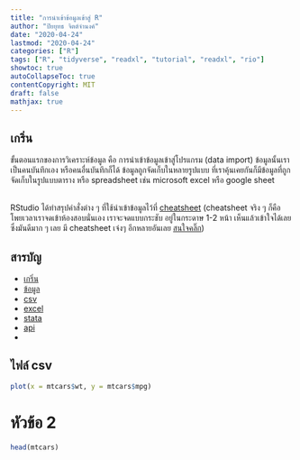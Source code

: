 ```yaml
---
title: "การนำเข้าข้อมูลเข้าสู่ R"
author: "ปิยยุทธ จิตต์จำนงค์"
date: "2020-04-24"
lastmod: "2020-04-24"
categories: ["R"]
tags: ["R", "tidyverse", "readxl", "tutorial", "readxl", "rio"]
showtoc: true
autoCollapseToc: true
contentCopyright: MIT
draft: false
mathjax: true
---
```


## เกริ่น {#intro}
ขั้นตอนแรกของการวิเคราะห์ข้อมูล คือ การนำเข้าข้อมูลเข้าสู่โปรแกรม (data import) ข้อมูลนั้นเราเป็นคนบันทึกเอง
หรือคนอื่นบันทึกก็ได้ ข้อมูลถูกจัดเก็บในหลายรูปแบบ ที่เราคุ้นเคยกันก็มีข้อมูลที่ถูกจัดเก็บในรูปแบบตาราง หรือ
spreadsheet เช่น microsoft excel หรือ google sheet <br><br>

RStudio ได้ทำสรุปคำสั่งต่าง ๆ ที่ใช้นำเข้าข้อมูลไว้ที่ 
[cheatsheet](https://github.com/rstudio/cheatsheets/raw/master/data-import.pdf) 
(cheatsheet จริง ๆ ก็คือ โพยเวลาเราจดเข้าห้องสอบนั่นเอง เราจะจดแบบกระชับ อยู่ในกระดาษ 1-2 
หน้า เห็นแล้วเข้าใจได้เลย ซึ่งมันดีมาก ๆ เลย มี cheatsheet เจ๋งๆ อีกหลายอันเลย 
[สนใจคลิ๊ก](https://rstudio.com/resources/cheatsheets/))


## สารบัญ {#toc}
* [เกริ่น](#intro)
* [ข้อมูล](#data)
* [csv](#csv)
* [excel](#excel)
* [stata](#stata)
* [api](#api)
* [](#)


## ไฟล์ csv {#csv}
```r
plot(x = mtcars$wt, y = mtcars$mpg)
```

# หัวข้อ 2
```r
head(mtcars)
```
